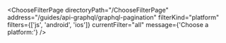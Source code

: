 

<ChooseFilterPage
  directoryPath="/ChooseFilterPage"
  address="/guides/api-graphql/graphql-pagination"
  filterKind="platform"
  filters={['js', 'android', 'ios']}
  currentFilter="all"
  message={'Choose a platform:'}
/>
